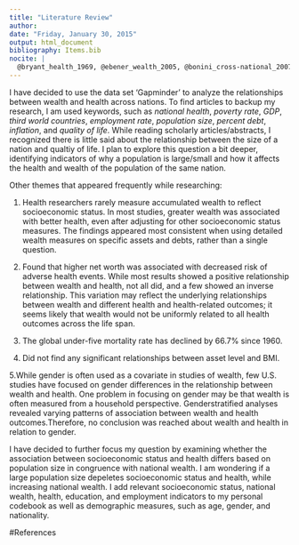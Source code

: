 ```yaml
---
title: "Literature Review"
author: 
date: "Friday, January 30, 2015"
output: html_document
bibliography: Items.bib
nocite: |
  @bryant_health_1969, @ebener_wealth_2005, @bonini_cross-national_2007, @parkin_aggregate_1987, @chung_welfare_2007, @murphy_value_2005, @mackenbach_socioeconomic_1997
---
```


I have decided to use the data set 'Gapminder' to analyze the relationships between wealth and health across nations. To find articles to backup my research, I am used keywords, such as _national health_, _poverty rate_, _GDP_, _third world countries_, _employment rate_, _population size_, _percent debt_, _inflation_, and _quality of life_. While reading scholarly articles/abstracts, I recognized there is little said about the relationship between the size of a nation and qualtiy of life. I plan to explore this question a bit deeper, identifying indicators of why a population is large/small and how it affects the health and wealth of the population of the same nation.

Other themes that appeared frequently while researching:

1. Health researchers rarely measure accumulated wealth to reflect socioeconomic status. In most studies, greater wealth was associated with better health, even after adjusting for other socioeconomic status measures. The findings appeared most consistent when using detailed wealth measures on specific assets and debts, rather than a single question. 

2. Found that higher net worth was associated with decreased risk of adverse health events. While most results showed a positive relationship between wealth and health, not all did, and a few showed an inverse relationship. This variation may reflect the underlying relationships between wealth and different health and health-related outcomes; it seems likely that wealth would not be uniformly related to all health outcomes across the life span. 

3. The global under-five mortality rate has declined by 66.7% since 1960.

4. Did not find any significant relationships between asset level and BMI. 

5.While gender is often used as a covariate in studies of wealth, few U.S. studies have focused on gender differences in the relationship between wealth and health. One problem in focusing on gender may be that wealth is often measured from a household perspective. Genderstratified analyses revealed varying patterns of association between wealth and health outcomes.Therefore, no conclusion was reached about wealth and health in relation to gender.


I have decided to further focus my question by examining whether the association between socioeconomic status and health differs based on population size in congruence with national wealth. I am wondering if a large population size depeletes socioeconomic status and health, while increasing national wealth. I add relevant socioeconomic status, national wealth,  health, education, and employment indicators to my personal codebook as well as demographic measures, such as age, gender, and nationality.



#References